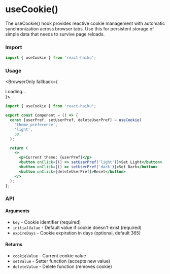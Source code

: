 # useCookie()

The useCookie() hook provides reactive cookie management with automatic synchronization across browser tabs. Use this for persistent storage of simple data that needs to survive page reloads.

### Import

```jsx
import { useCookie } from 'react-haiku';
```

### Usage


<BrowserOnly fallback={<div>Loading...</div>}>
  <UseCookieDemo />
</BrowserOnly>

```jsx
import { useCookie } from 'react-haiku';

export const Component = () => {
  const [userPref, setUserPref, deleteUserPref] = useCookie(
    'theme_preference',
    'light',
    30,
  );

  return (
    <>
      <p>Current theme: {userPref}</p>
      <button onClick={() => setUserPref('light')}>Set Light</button>
      <button onClick={() => setUserPref('dark')}>Set Dark</button>
      <button onClick={deleteUserPref}>Reset</button>
    </>
  );
};
```

### API

#### Arguments

- `key` - Cookie identifier (required)
- `initialValue` - Default value if cookie doesn't exist (required)
- `expireDays` - Cookie expiration in days (optional, default 365)

#### Returns

- `cookieValue` - Current cookie value
- `setValue` - Setter function (accepts new value)
- `deleteValue` - Delete function (removes cookie)
